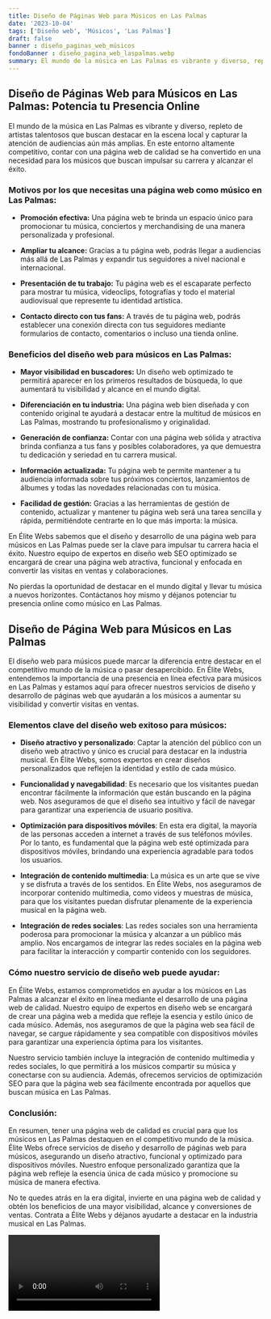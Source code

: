 ```yaml
---
title: Diseño de Páginas Web para Músicos en Las Palmas
date: '2023-10-04'
tags: ['Diseño web', 'Músicos', 'Las Palmas']
draft: false
banner : diseño_paginas_web_músicos
fondoBanner : diseño_pagina_web_laspalmas.webp
summary: El mundo de la música en Las Palmas es vibrante y diverso, repleto de artistas talentosos que buscan destacar en la escena local y capturar la atención de audiencias aún más amplias. En este entorno altamente competitivo, contar con una página web de calidad se ha convertido en una necesidad para los músicos que buscan impulsar su carrera y alcanzar el éxito.
---
```


## Diseño de Páginas Web para Músicos en Las Palmas: Potencia tu Presencia Online

El mundo de la música en Las Palmas es vibrante y diverso, repleto de artistas talentosos que buscan destacar en la escena local y capturar la atención de audiencias aún más amplias. En este entorno altamente competitivo, contar con una página web de calidad se ha convertido en una necesidad para los músicos que buscan impulsar su carrera y alcanzar el éxito.

### Motivos por los que necesitas una página web como músico en Las Palmas:

- **Promoción efectiva:** Una página web te brinda un espacio único para promocionar tu música, conciertos y merchandising de una manera personalizada y profesional.

- **Ampliar tu alcance:** Gracias a tu página web, podrás llegar a audiencias más allá de Las Palmas y expandir tus seguidores a nivel nacional e internacional.

- **Presentación de tu trabajo:** Tu página web es el escaparate perfecto para mostrar tu música, videoclips, fotografías y todo el material audiovisual que represente tu identidad artística.

- **Contacto directo con tus fans:** A través de tu página web, podrás establecer una conexión directa con tus seguidores mediante formularios de contacto, comentarios o incluso una tienda online.

### Beneficios del diseño web para músicos en Las Palmas:

- **Mayor visibilidad en buscadores:** Un diseño web optimizado te permitirá aparecer en los primeros resultados de búsqueda, lo que aumentará tu visibilidad y alcance en el mundo digital.

- **Diferenciación en tu industria:** Una página web bien diseñada y con contenido original te ayudará a destacar entre la multitud de músicos en Las Palmas, mostrando tu profesionalismo y originalidad.

- **Generación de confianza:** Contar con una página web sólida y atractiva brinda confianza a tus fans y posibles colaboradores, ya que demuestra tu dedicación y seriedad en tu carrera musical.

- **Información actualizada:** Tu página web te permite mantener a tu audiencia informada sobre tus próximos conciertos, lanzamientos de álbumes y todas las novedades relacionadas con tu música.

- **Facilidad de gestión:** Gracias a las herramientas de gestión de contenido, actualizar y mantener tu página web será una tarea sencilla y rápida, permitiéndote centrarte en lo que más importa: la música.

En Élite Webs sabemos que el diseño y desarrollo de una página web para músicos en Las Palmas puede ser la clave para impulsar tu carrera hacia el éxito. Nuestro equipo de expertos en diseño web SEO optimizado se encargará de crear una página web atractiva, funcional y enfocada en convertir las visitas en ventas y colaboraciones.

No pierdas la oportunidad de destacar en el mundo digital y llevar tu música a nuevos horizontes. Contáctanos hoy mismo y déjanos potenciar tu presencia online como músico en Las Palmas.

<GifSeo />

<Cta />

## Diseño de Página Web para Músicos en Las Palmas

El diseño web para músicos puede marcar la diferencia entre destacar en el competitivo mundo de la música o pasar desapercibido. En Élite Webs, entendemos la importancia de una presencia en línea efectiva para músicos en Las Palmas y estamos aquí para ofrecer nuestros servicios de diseño y desarrollo de páginas web que ayudarán a los músicos a aumentar su visibilidad y convertir visitas en ventas.

### Elementos clave del diseño web exitoso para músicos:

- **Diseño atractivo y personalizado**: Captar la atención del público con un diseño web atractivo y único es crucial para destacar en la industria musical. En Élite Webs, somos expertos en crear diseños personalizados que reflejen la identidad y estilo de cada músico.

- **Funcionalidad y navegabilidad**: Es necesario que los visitantes puedan encontrar fácilmente la información que están buscando en la página web. Nos aseguramos de que el diseño sea intuitivo y fácil de navegar para garantizar una experiencia de usuario positiva.

- **Optimización para dispositivos móviles**: En esta era digital, la mayoría de las personas acceden a internet a través de sus teléfonos móviles. Por lo tanto, es fundamental que la página web esté optimizada para dispositivos móviles, brindando una experiencia agradable para todos los usuarios.

- **Integración de contenido multimedia**: La música es un arte que se vive y se disfruta a través de los sentidos. En Élite Webs, nos aseguramos de incorporar contenido multimedia, como videos y muestras de música, para que los visitantes puedan disfrutar plenamente de la experiencia musical en la página web.

- **Integración de redes sociales**: Las redes sociales son una herramienta poderosa para promocionar la música y alcanzar a un público más amplio. Nos encargamos de integrar las redes sociales en la página web para facilitar la interacción y compartir contenido con los seguidores.

### Cómo nuestro servicio de diseño web puede ayudar:

En Élite Webs, estamos comprometidos en ayudar a los músicos en Las Palmas a alcanzar el éxito en línea mediante el desarrollo de una página web de calidad. Nuestro equipo de expertos en diseño web se encargará de crear una página web a medida que refleje la esencia y estilo único de cada músico. Además, nos aseguramos de que la página web sea fácil de navegar, se cargue rápidamente y sea compatible con dispositivos móviles para garantizar una experiencia óptima para los visitantes.

Nuestro servicio también incluye la integración de contenido multimedia y redes sociales, lo que permitirá a los músicos compartir su música y conectarse con su audiencia. Además, ofrecemos servicios de optimización SEO para que la página web sea fácilmente encontrada por aquellos que buscan música en Las Palmas.

### Conclusión:

En resumen, tener una página web de calidad es crucial para que los músicos en Las Palmas destaquen en el competitivo mundo de la música. Élite Webs ofrece servicios de diseño y desarrollo de páginas web para músicos, asegurando un diseño atractivo, funcional y optimizado para dispositivos móviles. Nuestro enfoque personalizado garantiza que la página web refleje la esencia única de cada músico y promocione su música de manera efectiva.

No te quedes atrás en la era digital, invierte en una página web de calidad y obtén los beneficios de una mayor visibilidad, alcance y conversiones de ventas. Contrata a Élite Webs y déjanos ayudarte a destacar en la industria musical en Las Palmas.

<Video />

<CtaBot job='Músicos' city='Las Palmas'/>

<Gmaps query='Las Palmas+españa+maps' />